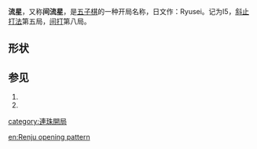 '''流星'''，又称'''间流星'''，是[[五子棋|五子棋]]的一种开局名称，日文作：Ryusei。记为I5，[[斜止打法|斜止打法]]第五局，[[间打|间打]]第八局。

==形状==

{{Goban 5x5|=   |  |  |  |  |  |  |  |  |  w2|  |  |  |  b1|  |  |  |  |  |  |  |  |  |  |  |  b3|24|u=u|d=d|l=l|r=r}}
==参见==

#{{cite web | url=http://www.ljrenju.cn/croom/index.htm#Openning | title=开局精解 | accessdate=2012-07-12 | archive-url=https://web.archive.org/web/20121016194821/http://www.ljrenju.cn/croom/index.htm#Openning | archive-date=2012-10-16 | dead-url=yes }}
#{{cite web | url=http://bbs.pc186.com/thread-27255-1-1.html | title=五子棋开局棋谱 | accessdate=2012-07-12 | archive-date=2012-10-16 | archive-url=https://web.archive.org/web/20121016214516/http://bbs.pc186.com/thread-27255-1-1.html | dead-url=yes }}

{{五子棋开局}}
{{棋类小作品}}

[[category:連珠開局|category:連珠開局]]

[[en:Renju_opening_pattern|en:Renju opening pattern]]